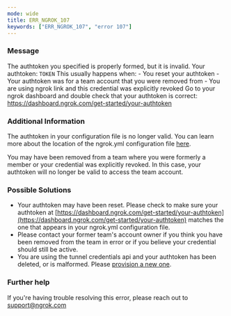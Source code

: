 ```yaml
---
mode: wide
title: ERR_NGROK_107
keywords: ["ERR_NGROK_107", "error 107"]
---
```


### Message

The authtoken you specified is properly formed, but it is invalid.
Your authtoken: `TOKEN`
This usually happens when: - You reset your authtoken - Your authtoken was for a team account that you were removed from - You are using ngrok link and this credential was explicitly revoked
Go to your ngrok dashboard and double check that your authtoken is correct:
https://dashboard.ngrok.com/get-started/your-authtoken

### Additional Information

The authtoken in your configuration file is no longer valid. You can learn more about the location of the ngrok.yml configuration file [here](https://ngrok.com/docs#config-location).

You may have been removed from a team where you were formerly a member or your credential was explicitly revoked. In this case, your authtoken will no longer be valid to access the team account.

### Possible Solutions

- Your authtoken may have been reset. Please check to make sure your authtoken at [https://dashboard.ngrok.com/get-started/your-authtoken](https://dashboard.ngrok.com/get-started/your-authtoken) matches the one that appears in your ngrok.yml configuration file.
- Please contact your former team's account owner if you think you have been removed from the team in error or if you believe your credential should still be active.
- You are using the tunnel credentials api and your authtoken has been deleted, or is malformed. Please [provision a new one](/api-reference/credentials/create).

### Further help

If you're having trouble resolving this error, please reach out to [support@ngrok.com](mailto:support@ngrok.com?subject=Help%20with%20ERR_NGROK_107)
